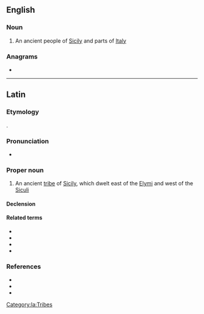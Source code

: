 {{also|sicani}}
==English==

===Noun===
{{wikipedia}}
{{en-plural noun}}

# An ancient people of [[Sicily]] and parts of [[Italy]]

===Anagrams===
* {{anagrams|en|Sinaic|anisic|casini}}

----

==Latin==

===Etymology===
{{bor|la|grc|Σῑκᾰνοί}}.

===Pronunciation===
* {{la-IPA|Sicānī}}

===Proper noun===
{{la-proper noun|Sicānī|Sicānōrum|m-p|second}}

# An ancient [[tribe]] of [[Sicily]], which dwelt east of the [[Elymi]] and west of the [[Siculi]]

====Declension====
{{la-decl-2nd|num=pl|Sicān}}

====Related terms====
* {{l|la|Sīcania}}
* {{l|la|Sīcanius}}
* {{l|la|Sīcanis}}
* {{l|la|Sicānus}}

===References===
* {{R:L&S}}
* {{R:Gaffiot}}
* {{R:Smith's Geography}}

[[Category:la:Tribes]]